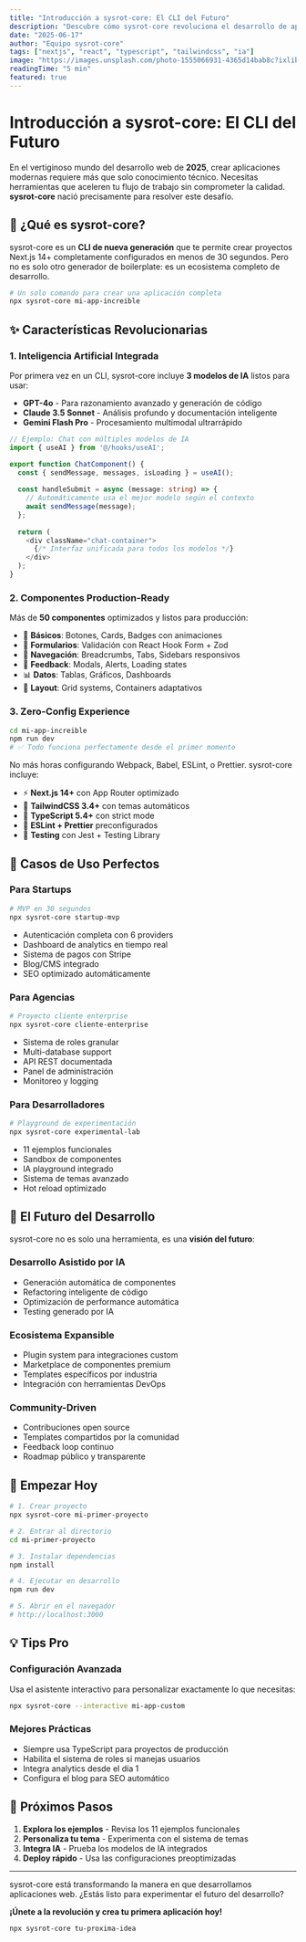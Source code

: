 ```yaml
---
title: "Introducción a sysrot-core: El CLI del Futuro"
description: "Descubre cómo sysrot-core revoluciona el desarrollo de aplicaciones Next.js con IA integrada, componentes modernos y configuración zero-config."
date: "2025-06-17"
author: "Equipo sysrot-core"
tags: ["nextjs", "react", "typescript", "tailwindcss", "ia"]
image: "https://images.unsplash.com/photo-1555066931-4365d14bab8c?ixlib=rb-4.0.3&auto=format&fit=crop&w=1200&q=80"
readingTime: "5 min"
featured: true
---
```


# Introducción a sysrot-core: El CLI del Futuro

En el vertiginoso mundo del desarrollo web de **2025**, crear aplicaciones modernas requiere más que solo conocimiento técnico. Necesitas herramientas que aceleren tu flujo de trabajo sin comprometer la calidad. **sysrot-core** nació precisamente para resolver este desafío.

## 🚀 ¿Qué es sysrot-core?

sysrot-core es un **CLI de nueva generación** que te permite crear proyectos Next.js 14+ completamente configurados en menos de 30 segundos. Pero no es solo otro generador de boilerplate: es un ecosistema completo de desarrollo.

```bash
# Un solo comando para crear una aplicación completa
npx sysrot-core mi-app-increible
```

## ✨ Características Revolucionarias

### 1. Inteligencia Artificial Integrada

Por primera vez en un CLI, sysrot-core incluye **3 modelos de IA** listos para usar:

- **GPT-4o** - Para razonamiento avanzado y generación de código
- **Claude 3.5 Sonnet** - Análisis profundo y documentación inteligente  
- **Gemini Flash Pro** - Procesamiento multimodal ultrarrápido

```typescript
// Ejemplo: Chat con múltiples modelos de IA
import { useAI } from '@/hooks/useAI';

export function ChatComponent() {
  const { sendMessage, messages, isLoading } = useAI();
  
  const handleSubmit = async (message: string) => {
    // Automáticamente usa el mejor modelo según el contexto
    await sendMessage(message);
  };
  
  return (
    <div className="chat-container">
      {/* Interfaz unificada para todos los modelos */}
    </div>
  );
}
```

### 2. Componentes Production-Ready

Más de **50 componentes** optimizados y listos para producción:

- 🎯 **Básicos**: Botones, Cards, Badges con animaciones
- 📝 **Formularios**: Validación con React Hook Form + Zod
- 🧭 **Navegación**: Breadcrumbs, Tabs, Sidebars responsivos
- 💬 **Feedback**: Modals, Alerts, Loading states
- 📊 **Datos**: Tablas, Gráficos, Dashboards
- 📐 **Layout**: Grid systems, Containers adaptativos

### 3. Zero-Config Experience

```bash
cd mi-app-increible
npm run dev
# ✅ Todo funciona perfectamente desde el primer momento
```

No más horas configurando Webpack, Babel, ESLint, o Prettier. sysrot-core incluye:

- ⚡ **Next.js 14+** con App Router optimizado
- 🎨 **TailwindCSS 3.4+** con temas automáticos
- 📘 **TypeScript 5.4+** con strict mode
- 🔧 **ESLint + Prettier** preconfigurados
- 🧪 **Testing** con Jest + Testing Library

## 🎯 Casos de Uso Perfectos

### Para Startups
```bash
# MVP en 30 segundos
npx sysrot-core startup-mvp
```
- Autenticación completa con 6 providers
- Dashboard de analytics en tiempo real
- Sistema de pagos con Stripe
- Blog/CMS integrado
- SEO optimizado automáticamente

### Para Agencias
```bash
# Proyecto cliente enterprise
npx sysrot-core cliente-enterprise
```
- Sistema de roles granular
- Multi-database support
- API REST documentada
- Panel de administración
- Monitoreo y logging

### Para Desarrolladores
```bash
# Playground de experimentación
npx sysrot-core experimental-lab
```
- 11 ejemplos funcionales
- Sandbox de componentes
- IA playground integrado
- Sistema de temas avanzado
- Hot reload optimizado

## 🔮 El Futuro del Desarrollo

sysrot-core no es solo una herramienta, es una **visión del futuro**:

### Desarrollo Asistido por IA
- Generación automática de componentes
- Refactoring inteligente de código
- Optimización de performance automática
- Testing generado por IA

### Ecosistema Expansible
- Plugin system para integraciones custom
- Marketplace de componentes premium
- Templates específicos por industria
- Integración con herramientas DevOps

### Community-Driven
- Contribuciones open source
- Templates compartidos por la comunidad
- Feedback loop continuo
- Roadmap público y transparente

## 🚀 Empezar Hoy

```bash
# 1. Crear proyecto
npx sysrot-core mi-primer-proyecto

# 2. Entrar al directorio
cd mi-primer-proyecto

# 3. Instalar dependencias
npm install

# 4. Ejecutar en desarrollo
npm run dev

# 5. Abrir en el navegador
# http://localhost:3000
```

## 💡 Tips Pro

### Configuración Avanzada
Usa el asistente interactivo para personalizar exactamente lo que necesitas:

```bash
npx sysrot-core --interactive mi-app-custom
```

### Mejores Prácticas
- Siempre usa TypeScript para proyectos de producción
- Habilita el sistema de roles si manejas usuarios
- Integra analytics desde el día 1
- Configura el blog para SEO automático

## 🎯 Próximos Pasos

1. **Explora los ejemplos** - Revisa los 11 ejemplos funcionales
2. **Personaliza tu tema** - Experimenta con el sistema de temas
3. **Integra IA** - Prueba los modelos de IA integrados
4. **Deploy rápido** - Usa las configuraciones preoptimizadas

---

sysrot-core está transformando la manera en que desarrollamos aplicaciones web. ¿Estás listo para experimentar el futuro del desarrollo?

**¡Únete a la revolución y crea tu primera aplicación hoy!**

```bash
npx sysrot-core tu-proxima-idea
``` 
